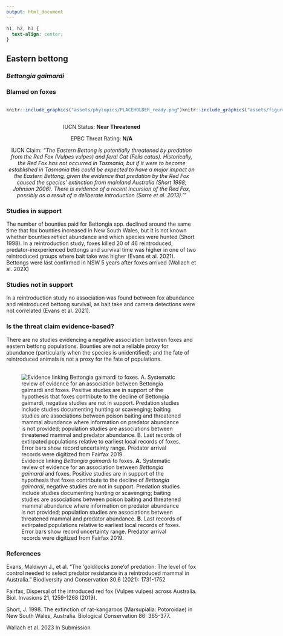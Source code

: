```yaml
---
output: html_document
---
```

```css
h1, h2, h3 {
  text-align: center;
}
```

## **Eastern bettong**
### *Bettongia gaimardi*
### Blamed on foxes

:::: {style="display: flex;"}

::: {}
  ```r
  knitr::include_graphics("assets/phylopics/PLACEHOLDER_ready.png")
  ```
:::

::: {}

:::

::: {}
  ```r
  knitr::include_graphics("assets/figures/Map_Fox_Bettongia gaimardi.png")
  ```
:::

::::
<center>
IUCN Status: **Near Threatened**

EPBC Threat Rating: **N/A**

IUCN Claim: *"The Eastern Bettong is potentially threatened by predation from the Red Fox (Vulpes vulpes) and feral Cat (Felis catus). Historically, the Red Fox has not occurred in Tasmania, but if it were to become established in Tasmania this could be expected to have a major impact on the Eastern Bettong, given the evidence that predation by the Red Fox caused the species' extinction from mainland Australia (Short 1998; Johnson 2006). There is evidence of a recent incursion of the Red Fox, possibly as a result of a deliberate introduction (Sarre et al. 2013).'"*

</center>

### Studies in support

The number of bounties paid for Bettongia spp. declined around the same time that fox bounties increased in New South Wales, but it is not known whether bounties reflect abundance and which species were hunted (Short 1998). In a reintroduction study, foxes killed 20 of 46 reintroduced, predator-inexperienced bettongs and survival time was higher in one of two reintroduced groups where bait take was higher (Evans et al. 2021). Bettongs were last confirmed in NSW 5 years after foxes arrived (Wallach et al. 202X)

### Studies not in support

In a reintroduction study no association was found between fox abundance and reintroduced bettong survival, as bait take and camera detections were not correlated (Evans et al. 2021).

### Is the threat claim evidence-based?

There are no studies evidencing a negative association between foxes and eastern bettong populations. Bounties are not a reliable proxy for abundance (particularly when the species is unidentified); and the fate of reintroduced animals is not a proxy for the fate of populations.
<br>
<br>

![Evidence linking *Bettongia gaimardi* to foxes. **A.** Systematic review of evidence for an association between *Bettongia gaimardi* and foxes. Positive studies are in support of the hypothesis that foxes contribute to the decline of *Bettongia gaimardi*, negative studies are not in support. Predation studies include studies documenting hunting or scavenging; baiting studies are associations between poison baiting and threatened mammal abundance where information on predator abundance is not provided; population studies are associations between threatened mammal and predator abundance. **B.** Last records of extirpated populations relative to earliest local records of foxes. Error bars show record uncertainty range. Predator arrival records were digitized from Fairfax 2019.](assets/figures/Main_Evidence_Fox_Bettongia gaimardi.png)

### References

Evans, Maldwyn J., et al. "The ‘goldilocks zone’of predation: The level of fox control needed to select predator resistance in a reintroduced mammal in Australia." Biodiversity and Conservation 30.6 (2021): 1731-1752

Fairfax, Dispersal of the introduced red fox (Vulpes vulpes) across Australia. Biol. Invasions 21, 1259-1268 (2019).

Short, J. 1998. The extinction of rat-kangaroos (Marsupialia: Potoroidae) in New South Wales, Australia. Biological Conservation 86: 365-377.

Wallach et al. 2023 In Submission

